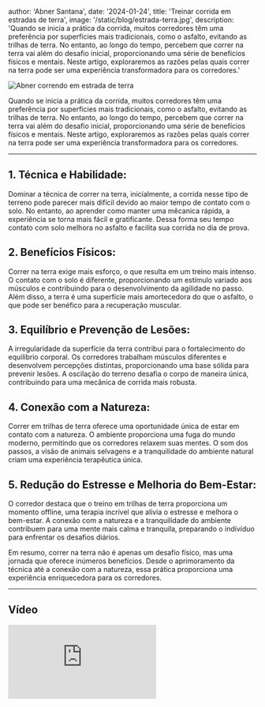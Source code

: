 
  author: 'Abner Santana',
  date: '2024-01-24',
  title: 'Treinar corrida em estradas de terra',
  image: '/static/blog/estrada-terra.jpg',
  description:
  'Quando se inicia a prática da corrida, muitos corredores têm uma preferência por superfícies mais tradicionais, como o asfalto, evitando as trilhas de terra. No entanto, ao longo do tempo, percebem que correr na terra vai além do desafio inicial, proporcionando uma série de benefícios físicos e mentais. Neste artigo, exploraremos as razões pelas quais correr na terra pode ser uma experiência transformadora para os corredores.'

<Image src={pic} alt="Abner correndo em estrada de terra" />

Quando se inicia a prática da corrida, muitos corredores têm uma preferência por superfícies mais tradicionais, como o asfalto, evitando as trilhas de terra. No entanto, ao longo do tempo, percebem que correr na terra vai além do desafio inicial, proporcionando uma série de benefícios físicos e mentais. Neste artigo, exploraremos as razões pelas quais correr na terra pode ser uma experiência transformadora para os corredores.


***

## 1. Técnica e Habilidade:

Dominar a técnica de correr na terra, inicialmente, a corrida nesse tipo de terreno pode parecer mais difícil devido ao maior tempo de contato com o solo. No entanto, ao aprender como manter uma mêcanica rápida, a experiência se torna mais fácil e gratificante. Dessa forma seu tempo contato com solo melhora no asfalto e facilita sua corrida no dia de prova.

## 2. Benefícios Físicos:

Correr na terra exige mais esforço, o que resulta em um treino mais intenso. O contato com o solo é diferente, proporcionando um estímulo variado aos músculos e contribuindo para o desenvolvimento da agilidade no passo. Além disso, a terra é uma superfície mais amortecedora do que o asfalto, o que pode ser benéfico para a recuperação muscular.

## 3. Equilíbrio e Prevenção de Lesões:

A irregularidade da superfície da terra contribui para o fortalecimento do equilíbrio corporal. Os corredores trabalham músculos diferentes e desenvolvem percepções distintas, proporcionando uma base sólida para prevenir lesões. A oscilação do terreno desafia o corpo de maneira única, contribuindo para uma mecânica de corrida mais robusta.

## 4. Conexão com a Natureza:

Correr em trilhas de terra oferece uma oportunidade única de estar em contato com a natureza. O ambiente proporciona uma fuga do mundo moderno, permitindo que os corredores relaxem suas mentes. O som dos passos, a visão de animais selvagens e a tranquilidade do ambiente natural criam uma experiência terapêutica única.

## 5. Redução do Estresse e Melhoria do Bem-Estar:

O corredor destaca que o treino em trilhas de terra proporciona um momento offline, uma terapia incrível que alivia o estresse e melhora o bem-estar. A conexão com a natureza e a tranquilidade do ambiente contribuem para uma mente mais calma e tranquila, preparando o indivíduo para enfrentar os desafios diários.

Em resumo, correr na terra não é apenas um desafio físico, mas uma jornada que oferece inúmeros benefícios. Desde o aprimoramento da técnica até a conexão com a natureza, essa prática proporciona uma experiência enriquecedora para os corredores.
***
## Vídeo
<div class="video-container">
<iframe src="https://www.youtube.com/embed/_A1l_Jf2fgc" frameborder="0" allow="accelerometer; autoplay; clipboard-write; encrypted-media; gyroscope; picture-in-picture" allowfullscreen></iframe>
</div>